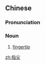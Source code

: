==Chinese==
{{zh-forms}}

===Pronunciation===
{{zh-pron
|m=zhǐjiān
|c=zi2 zim1
|cat=n
}}

===Noun===
{{zh-noun}}

# [[fingertip]]

[[zh:指尖]]
